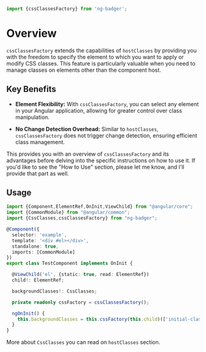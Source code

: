 
<Meta title="Styles / Css classes / cssClassesFactory"/>

```javascript
import {cssClassesFactory} from 'ng-badger';
```

# Overview

`cssClassesFactory` extends the capabilities of `hostClasses` by providing you with the freedom to specify the element to which you want to apply or modify CSS classes. This feature is particularly valuable when you need to manage classes on elements other than the component host.

## Key Benefits

- **Element Flexibility:** With `cssClassesFactory`, you can select any element in your Angular application, allowing for greater control over class manipulation.

- **No Change Detection Overhead:** Similar to `hostClasses`, `cssClassesFactory` does not trigger change detection, ensuring efficient class management.

This provides you with an overview of `cssClassesFactory` and its advantages before delving into the specific instructions on how to use it. If you'd like to see the "How to Use" section, please let me know, and I'll provide that part as well.

## Usage

```typescript
import {Component,ElementRef,OnInit,ViewChild} from "@angular/core";
import {CommonModule} from "@angular/common";
import {CssClasses,cssClassesFactory} from "ng-badger";

@Component({
  selector: 'example',
  template: '<div #el></div>',
  standalone: true,
  imports: [CommonModule]
})
export class TestComponent implements OnInit {

  @ViewChild('el', {static: true, read: ElementRef})
  child!: ElementRef;

  backgroundClasses!: CssClasses;

  private readonly cssFactory = cssClassesFactory();

  ngOnInit() {
    this.backgroundClasses = this.cssFactory(this.child)(['initial-class']);
  }
}
```

More about `CssClasses` you can read on `hostClasses` section.

